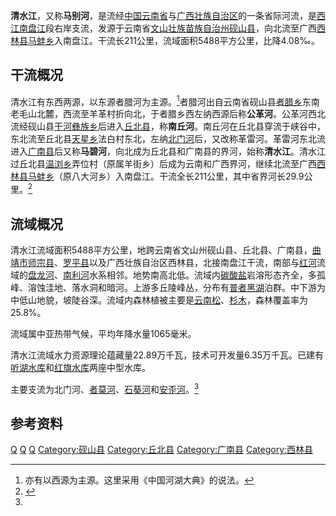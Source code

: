 {{Otheruses|清水江|other=同名或類似名的其它條目描述}}
{{Infobox River
  | river_name      = 清水江
  | image_name      =
  | image_size      = 
  | caption         = 
  | origin          = [[云南省|云南省]][[砚山县|砚山县]][[者腊乡|者腊乡]]老毛山北麓
  | mouth           = [[广西壮族自治区|广西壮族自治区]][[西林县|西林县]][[马蚌乡|马蚌乡]][[南盘江|南盘江]]
  | basin_countries = {{PRC}}
  | length          = 211 km
  | elevation       = 
  | mouth_elevation = 725 m
  | discharge       = 9.1 m<sup>3</sup>/s
  | watershed       = 5488 km<sup>2</sup>
}}
'''清水江'''，又称'''马别河'''，是流经[[中国|中国]][[云南省|云南省]]与[[广西壮族自治区|广西壮族自治区]]的一条省际河流，是[[西江|西江]][[南盘江|南盘江]]段右岸支流，发源于云南省[[文山壮族苗族自治州|文山壮族苗族自治州]][[砚山县|砚山县]]，向北流至广西[[西林县|西林县]][[马蚌乡|马蚌乡]]入南盘江。干流长211公里，流域面积5488平方公里，比降4.08‰。
==干流概况==
清水江有东西两源，以东源者腊河为主源。<ref>亦有以西源为主源。这里采用《中国河湖大典》的说法。</ref>者腊河出自云南省砚山县[[者腊乡|者腊乡]]东南老毛山北麓，西流至羊革村折向北，于者腊乡西左纳西源后称'''公革河'''。公革河西北流经砚山县[[干河彝族乡|干河彝族乡]]后进入[[丘北县|丘北县]]，称'''南丘河'''。南丘河在丘北县穿流于峡谷中，东北流至丘北县[[天星乡_(丘北县)|天星乡]]法白村东北，左纳[[北门河_(清水江)|北门河]]后，又改称革雷河。革雷河东北流进入[[广南县|广南县]]后又称'''马碧河'''，向北成为丘北县和广南县的界河，始称'''清水江'''。清水江过丘北县[[温浏乡|温浏乡]]弄位村（原属羊街乡）后成为云南和广西界河，继续北流至广西[[西林县|西林县]][[马蚌乡|马蚌乡]]（原八大河乡）入南盘江。干流全长211公里，其中省界河长29.9公里。<ref name="中国河湖大典">{{cite book zh |author=《[[中国河湖大典|中国河湖大典]]》编纂委员会 |title=《中国河湖大典·珠江卷》 |format=M |edition=1 |location=北京 |publisher=中国水利水电出版社 |date=2013年1月 |pages=32页 |id= ISBN 978-7-5170-0561-2}}</ref>
==流域概况==
清水江流域面积5488平方公里，地跨云南省文山州砚山县、丘北县、广南县，[[曲靖市|曲靖市]][[师宗县|师宗县]]、[[罗平县|罗平县]]以及广西壮族自治区西林县，北接南盘江干流，南部与[[红河|红河]]流域的[[盘龙河_(泸江)|盘龙河]]、[[南利河|南利河]]水系相邻。地势南高北低。流域内[[碳酸盐|碳酸盐]]岩溶形态齐全，多孤峰、溶蚀洼地、落水洞和暗河。上游多丘陵峰丛，分布有[[普者黑湖|普者黑湖]]泊群。中下游为中低山地貌，坡陡谷深。流域内森林植被主要是[[云南松|云南松]]、[[杉木|杉木]]，森林覆盖率为25.8%。

流域属中亚热带气候，平均年降水量1065毫米。

清水江流域水力资源理论蕴藏量22.89万千瓦，技术可开发量6.35万千瓦。已建有[[听湖水库|听湖水库]]和[[红旗水库_(丘北)|红旗水库]]两座中型水库。

主要支流为北门河、[[者莫河|者莫河]]、[[石葵河|石葵河]]和[[安歪河|安歪河]]。<ref name="中国河湖大典"/>
==参考资料==
{{reflist}}
[[Category:南盤江水系|Q]]
[[Category:文山河流|Q]]
[[Category:百色河流|Q]]
[[Category:砚山县|Category:砚山县]]
[[Category:丘北县|Category:丘北县]]
[[Category:广南县|Category:广南县]]
[[Category:西林县|Category:西林县]]